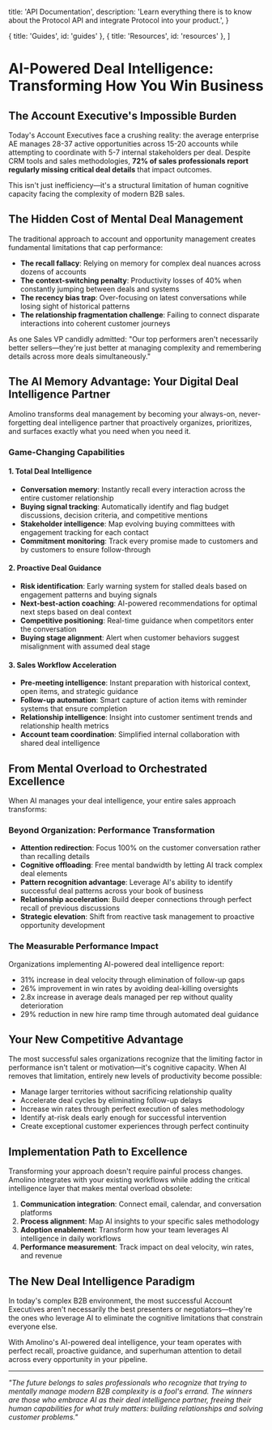   title: 'API Documentation',
  description:
    'Learn everything there is to know about the Protocol API and integrate Protocol into your product.',
}

  { title: 'Guides', id: 'guides' },
  { title: 'Resources', id: 'resources' },
]

<Navbar />
<HeroPattern />

# AI-Powered Deal Intelligence: Transforming How You Win Business

## The Account Executive's Impossible Burden

Today's Account Executives face a crushing reality: the average enterprise AE manages 28-37 active opportunities across 15-20 accounts while attempting to coordinate with 5-7 internal stakeholders per deal. Despite CRM tools and sales methodologies, **72% of sales professionals report regularly missing critical deal details** that impact outcomes.

This isn't just inefficiency—it's a structural limitation of human cognitive capacity facing the complexity of modern B2B sales.

## The Hidden Cost of Mental Deal Management

The traditional approach to account and opportunity management creates fundamental limitations that cap performance:

- **The recall fallacy**: Relying on memory for complex deal nuances across dozens of accounts
- **The context-switching penalty**: Productivity losses of 40% when constantly jumping between deals and systems
- **The recency bias trap**: Over-focusing on latest conversations while losing sight of historical patterns
- **The relationship fragmentation challenge**: Failing to connect disparate interactions into coherent customer journeys

As one Sales VP candidly admitted: "Our top performers aren't necessarily better sellers—they're just better at managing complexity and remembering details across more deals simultaneously."

## The AI Memory Advantage: Your Digital Deal Intelligence Partner

Amolino transforms deal management by becoming your always-on, never-forgetting deal intelligence partner that proactively organizes, prioritizes, and surfaces exactly what you need when you need it.

### Game-Changing Capabilities

#### 1. Total Deal Intelligence
- **Conversation memory**: Instantly recall every interaction across the entire customer relationship
- **Buying signal tracking**: Automatically identify and flag budget discussions, decision criteria, and competitive mentions
- **Stakeholder intelligence**: Map evolving buying committees with engagement tracking for each contact
- **Commitment monitoring**: Track every promise made to customers and by customers to ensure follow-through

#### 2. Proactive Deal Guidance
- **Risk identification**: Early warning system for stalled deals based on engagement patterns and buying signals
- **Next-best-action coaching**: AI-powered recommendations for optimal next steps based on deal context
- **Competitive positioning**: Real-time guidance when competitors enter the conversation
- **Buying stage alignment**: Alert when customer behaviors suggest misalignment with assumed deal stage

#### 3. Sales Workflow Acceleration
- **Pre-meeting intelligence**: Instant preparation with historical context, open items, and strategic guidance
- **Follow-up automation**: Smart capture of action items with reminder systems that ensure completion
- **Relationship intelligence**: Insight into customer sentiment trends and relationship health metrics
- **Account team coordination**: Simplified internal collaboration with shared deal intelligence

## From Mental Overload to Orchestrated Excellence

When AI manages your deal intelligence, your entire sales approach transforms:

### Beyond Organization: Performance Transformation

- **Attention redirection**: Focus 100% on the customer conversation rather than recalling details
- **Cognitive offloading**: Free mental bandwidth by letting AI track complex deal elements
- **Pattern recognition advantage**: Leverage AI's ability to identify successful deal patterns across your book of business
- **Relationship acceleration**: Build deeper connections through perfect recall of previous discussions
- **Strategic elevation**: Shift from reactive task management to proactive opportunity development

### The Measurable Performance Impact

Organizations implementing AI-powered deal intelligence report:

- 31% increase in deal velocity through elimination of follow-up gaps
- 26% improvement in win rates by avoiding deal-killing oversights
- 2.8x increase in average deals managed per rep without quality deterioration
- 29% reduction in new hire ramp time through automated deal guidance

## Your New Competitive Advantage

The most successful sales organizations recognize that the limiting factor in performance isn't talent or motivation—it's cognitive capacity. When AI removes that limitation, entirely new levels of productivity become possible:

- Manage larger territories without sacrificing relationship quality
- Accelerate deal cycles by eliminating follow-up delays
- Increase win rates through perfect execution of sales methodology
- Identify at-risk deals early enough for successful intervention
- Create exceptional customer experiences through perfect continuity

## Implementation Path to Excellence

Transforming your approach doesn't require painful process changes. Amolino integrates with your existing workflows while adding the critical intelligence layer that makes mental overload obsolete:

1. **Communication integration**: Connect email, calendar, and conversation platforms
2. **Process alignment**: Map AI insights to your specific sales methodology
3. **Adoption enablement**: Transform how your team leverages AI intelligence in daily workflows
4. **Performance measurement**: Track impact on deal velocity, win rates, and revenue

## The New Deal Intelligence Paradigm

In today's complex B2B environment, the most successful Account Executives aren't necessarily the best presenters or negotiators—they're the ones who leverage AI to eliminate the cognitive limitations that constrain everyone else.

With Amolino's AI-powered deal intelligence, your team operates with perfect recall, proactive guidance, and superhuman attention to detail across every opportunity in your pipeline.

---

*"The future belongs to sales professionals who recognize that trying to mentally manage modern B2B complexity is a fool's errand. The winners are those who embrace AI as their deal intelligence partner, freeing their human capabilities for what truly matters: building relationships and solving customer problems."*